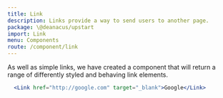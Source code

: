 ```yaml
---
title: Link
description: Links provide a way to send users to another page.
package: \@deanacus/upstart
import: Link
menu: Components
route: /component/link
---
```



As well as simple links, we have created a component that will return a range of
differently styled and behaving link elements.

```jsx
  <Link href="http://google.com" target="_blank">Google</Link>
```

<PropsTable component={Link} />